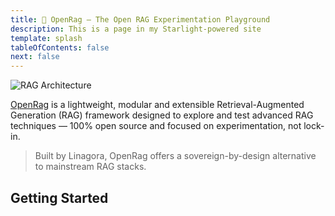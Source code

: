 ```yaml
---
title: 🦫 OpenRag — The Open RAG Experimentation Playground
description: This is a page in my Starlight-powered site
template: splash
tableOfContents: false
next: false
---
```



<Image src={myImage} alt="RAG Architecture" width={600} height={350} />

[OpenRag](https://open-rag.ai/) is a lightweight, modular and extensible Retrieval-Augmented Generation (RAG) framework designed to explore and test advanced RAG techniques — 100% open source and focused on experimentation, not lock-in.

> Built by Linagora, OpenRag offers a sovereign-by-design alternative to mainstream RAG stacks.

## Getting Started

<CardGrid>
  <LinkCard 
    title="Quick Start"
    icon="open-book"
    href="getting_started/quickstart" 
    description='Step-by-step guide to get OpenRAG up and running quickly.'
  />
  <LinkCard
    title="Other features" 
    icon="information"
    href="documentation/features_in_details"
    description="More information you want to share."
  />
</CardGrid>